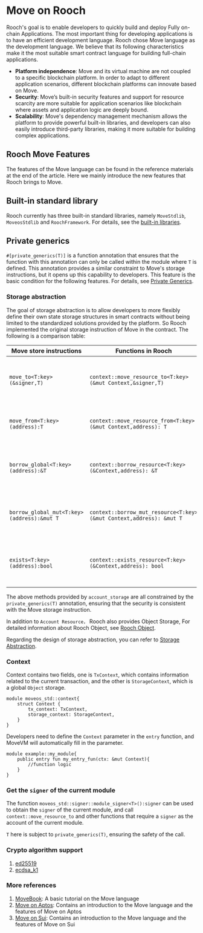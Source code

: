 # Move on Rooch

Rooch's goal is to enable developers to quickly build and deploy Fully on-chain Applications. The most important thing for developing applications is to have an efficient development language. Rooch chose Move language as the development language. We believe that its following characteristics make it the most suitable smart contract language for building full-chain applications.

- **Platform independence**: Move and its virtual machine are not coupled to a specific blockchain platform. In order to adapt to different application scenarios, different blockchain platforms can innovate based on Move.
- **Security**: Move’s built-in security features and support for resource scarcity are more suitable for application scenarios like blockchain where assets and application logic are deeply bound.
- **Scalability**: Move's dependency management mechanism allows the platform to provide powerful built-in libraries, and developers can also easily introduce third-party libraries, making it more suitable for building complex applications.

## Rooch Move Features

The features of the Move language can be found in the reference materials at the end of the article. Here we mainly introduce the new features that Rooch brings to Move.

## Built-in standard library

Rooch currently has three built-in standard libraries, namely `MoveStdlib`, `MoveosStdlib` and `RoochFramework`. For details, see the [built-in libraries](./built-in-library).

## Private generics

`#[private_generics(T)]` is a function annotation that ensures that the function with this annotation can only be called within the module where `T` is defined. This annotation provides a similar constraint to Move's storage instructions, but it opens up this capability to developers. This feature is the basic condition for the following features. For details, see [Private Generics](../../../build/rooch-framework/private-generics).

### Storage abstraction

The goal of storage abstraction is to allow developers to more flexibly define their own state storage structures in smart contracts without being limited to the standardized solutions provided by the platform. So Rooch implemented the original storage instruction of Move in the contract. The following is a comparison table:

| Move store instructions                    | Functions in Rooch                                                               | Explanation                                                      |
|--------------------------------------------|----------------------------------------------------------------------------------|------------------------------------------------------------------|
| `move_to<T:key>(&signer,T)`                | `context::move_resource_to<T:key>(&mut Context,&signer,T)`          | Store resources of type `T` in the user state space of `signer`. |
| `move_from<T:key>(address):T`              | `context::move_resource_from<T:key>(&mut Context,address): T`       | Take resources of type `T` out of user state space.              |
| `borrow_global<T:key>(address):&T`         | `context::borrow_resource<T:key>(&Context,address): &T`             | Read an immutable reference of type `T` from user space.         |
| `borrow_global_mut<T:key>(address):&mut T` | `context::borrow_mut_resource<T:key>(&mut Context,address): &mut T` | Read a mutable reference of type `T` from user space.            |
| `exists<T:key>(address):bool`              | `context::exists_resource<T:key>(&Context,address): bool`           | Determine whether there is a resource of type `T` in user space. |

The above methods provided by `account_storage` are all constrained by the `private_generics(T)` annotation, ensuring that the security is consistent with the Move storage instruction.

In addition to `Account Resource，` Rooch also provides Object Storage, For detailed information about Rooch Object, see [Rooch Object](../objects/object).

Regarding the design of storage abstraction, you can refer to [Storage Abstraction](../objects/storage-abstraction).

### Context

Context contains two fields, one is `TxContext`, which contains information related to the current transaction, and the other is `StorageContext`, which is a global `Object` storage.

```move
module moveos_std::context{
    struct Context {
        tx_context: TxContext,
        storage_context: StorageContext,
    }
}
```

Developers need to define the `Context` parameter in the `entry` function, and MoveVM will automatically fill in the parameter.

```move
module example::my_module{
    public entry fun my_entry_fun(ctx: &mut Context){
        //function logic
    }
}
```

### Get the `signer` of the current module

The function `moveos_std::signer::module_signer<T>():signer` can be used to obtain the `signer` of the current module, and call `context::move_resource_to` and other functions that require a `signer` as the account of the current module.

`T` here is subject to `private_generics(T)`, ensuring the safety of the call.

### Crypto algorithm support

1. [ed25519](https://github.com/rooch-network/rooch/blob/main/frameworks/rooch-framework/doc/ed25519.md)
2. [ecdsa_k1](https://github.com/rooch-network/rooch/blob/main/frameworks/rooch-framework/doc/ecdsa_k1.md)

### More references

1. [MoveBook](https://move-language.github.io/move/): A basic tutorial on the Move language
2. [Move on Aptos](https://aptos.dev/move/move-on-aptos/): Contains an introduction to the Move language and the features of Move on Aptos
3. [Move on Sui](https://docs.sui.io/learn/why-move): Contains an introduction to the Move language and the features of Move on Sui
